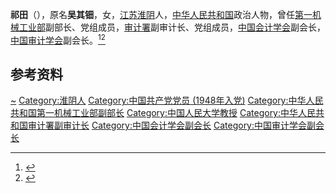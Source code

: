 '''祁田'''（{{bd|1920年||2008年|12月3日}}），原名'''吴其钿'''，女，[[江苏|江苏]][[淮阴|淮阴]]人，[[中华人民共和国|中华人民共和国]]政治人物，曾任[[第一机械工业部|第一机械工业部]]副部长、党组成员，[[中华人民共和国审计署|审计署]]副审计长、党组成员，[[中国会计学会|中国会计学会]]副会长，[[中国审计学会|中国审计学会]]副会长。<ref>{{Cite book|title=华夏妇女名人词典|author=周行健主编|publisher=华夏出版社|year=1988|isbn=|location=北京|pages=}}</ref><ref>{{Cite book|title=古今中外女名人辞典|author=中国妇女管理干部学院编|publisher=中国广播电视出版社|year=1989|isbn=|location=北京|pages=}}</ref>

== 参考资料 ==
{{reflist}}

{{Navboxes
| title  = 祁田在[[中国会计学会|中国会计学会]]的职务
| list1  =
{{中国会计学会第一届理事会}}
}}

{{Authority control}}
{{DEFAULTSORT:Qi}}
[[Category:吴姓|~]]
[[Category:淮阴人|Category:淮阴人]]
[[Category:中国共产党党员_(1948年入党)|Category:中国共产党党员 (1948年入党)]]
[[Category:中华人民共和国第一机械工业部副部长|Category:中华人民共和国第一机械工业部副部长]]
[[Category:中国人民大学教授|Category:中国人民大学教授]]
[[Category:中华人民共和国审计署副审计长|Category:中华人民共和国审计署副审计长]]
[[Category:中国会计学会副会长|Category:中国会计学会副会长]]
[[Category:中国审计学会副会长|Category:中国审计学会副会长]]

{{中国人物小作品}}